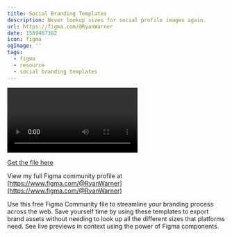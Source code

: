 ```yaml
---
title: Social Branding Templates
description: Never lookup sizes for social profile images again.
url: https://figma.com/@RyanWarner
date: 1589467382
icon: figma
ogImage: ''
tags:
  - figma
  - resource
  - social branding templates
---
```



<Video
  url='https://www.youtube.com/watch?v=k9WbGAMbDRE'
/>

[Get the file here](https://www.figma.com/community/file/820337605519256142)

View my full Figma community profile at [https://www.figma.com/@RyanWarner](https://www.figma.com/@RyanWarner)

Use this free Figma Community file to streamline your branding process across the web. Save yourself time by using these templates to export brand assets without needing to look up all the different sizes that platforms need. See live previews in context using the power of Figma components.
